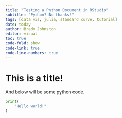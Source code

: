 ```yaml
---
title: "Testing a Python Document in RStudio"
subtitle: "Python? No thanks!"
tags: [data vis, julia, standard curve, tutorial]
date: today
author: Brady Johnston
editor: visual
toc: true
code-fold: show
code-link: true
code-line-numbers: true  
---
```


# This is a title!

And below will be some python code.

```python
print(
    "Hello world!"
)
```

